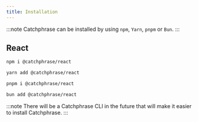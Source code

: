 ```yaml
---
title: Installation
---
```



:::note
Catchphrase can be installed by using `npm`, `Yarn`, `pnpm` or `Bun`.
:::

## React

<Tabs>
<TabItem value="npm" label="npm">

```bash
npm i @catchphrase/react
```

</TabItem>
<TabItem value="yarn" label="Yarn">

```bash
yarn add @catchphrase/react
```

</TabItem>
<TabItem value="pnpm" label="pnpm">

```bash
pnpm i @catchphrase/react
```

</TabItem>
<TabItem value="bun" label="Bun">

```bash
bun add @catchphrase/react
```

</TabItem>
</Tabs>

:::note
There will be a Catchphrase CLI in the future that will make it easier to install Catchphrase.
:::
